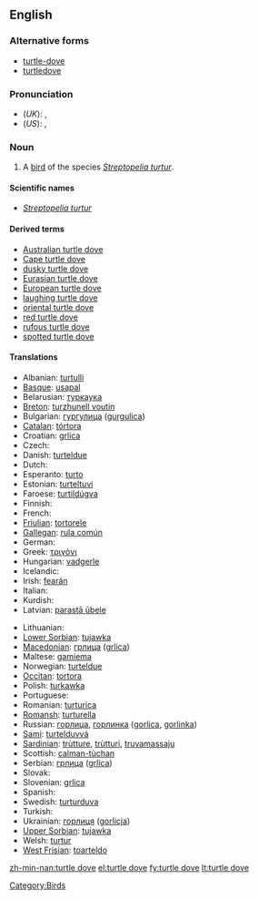 {{wikipedia}}
==English==

===Alternative forms===
* [[turtle-dove]]
* [[turtledove]]

===Pronunciation===
* (''UK''): {{IPA|/ˈtɜːtəldʌv/}}, {{SAMPA|/"t3:t@ldVv/}}
* (''US''): {{IPA|/ˈtɝtəldʌv/}}, {{SAMPA|/"t3`t@ldVv/}}

===Noun===
{{en-noun|sg=[[turtle]] [[dove]]}}

# A [[bird]] of the species ''[[Streptopelia turtur]]''.

====Scientific names====
* ''[[Streptopelia turtur]]''

====Derived terms====
* [[Australian turtle dove]]
* [[Cape turtle dove]]
* [[dusky turtle dove]]
* [[Eurasian turtle dove]]
* [[European turtle dove]]
* [[laughing turtle dove]]
* [[oriental turtle dove]]
* [[red turtle dove]]
* [[rufous turtle dove]]
* [[spotted turtle dove]]

====Translations====
{{trans-top|bird}}
* Albanian: [[turtulli]]
* [[Basque]]: [[usapal]]
* Belarusian: [[туркаука]]
* [[Breton]]: [[turzhunell voutin]]
* Bulgarian: [[гургулица]] ([[gurgulica]])
* [[Catalan]]: [[tórtora]]
* Croatian: [[grlica]]
* Czech: {{t-|cs|hrdlička|f}}
* Danish: [[turteldue]]
* Dutch: {{t+|nl|tortelduif|f}}
* Esperanto: [[turto]]
* Estonian: [[turteltuvi]]
* Faroese: [[turtildúgva]]
* Finnish: {{t-|fi|turturikyyhky}}
* French: {{t+|fr|tourterelle|f}}
* [[Friulian]]: [[tortorele]]
* [[Gallegan]]: [[rula común]]
* German: {{t+|de|Turteltaube|f}}
* Greek: [[τριγόνι]] '' ''
* Hungarian: [[vadgerle]]
* Icelandic: {{t+|is|turtildúfa}}
* Irish: [[fearán]]
* Italian: {{t+|it|tortora|f}}
* Kurdish: {{t+|ku|qumrî|f}}
* Latvian: [[parastā ūbele]]
{{trans-mid}}
* Lithuanian: {{t+|lt|purplelis|xs=Lithuanian}}
* [[Lower Sorbian]]: [[tujawka]]
* [[Macedonian]]: [[грлица]] ([[grlica]])
* Maltese: [[gamiema]]
* Norwegian: [[turteldue]]
* [[Occitan]]: [[tortora]]
* Polish: [[turkawka]] '' ''
* Portuguese: {{t+|pt|rola}}
* Romanian: [[turturica]]
* [[Romansh]]: [[turturella]]
* Russian: [[горлица]], [[горлинка]] ([[gorlica]], [[gorlinka]]) '' ''
* [[Sami]]: [[turtelduvvá]]
* [[Sardinian]]: [[trùtture]], [[trùtturi]], [[truvamassaju]]
* Scottish: [[calman-tùchan]]
* Serbian: [[грлица]] ([[grlica]])
* Slovak: {{t-|sk|hrdlička}}
* Slovenian: [[grlica]] {{f}}
* Spanish: {{t+|es|tórtola|f}}
* Swedish: [[turturduva]]
* Turkish: {{t+|tr|üveyik}}
* Ukrainian: [[горлиця]] ([[gorlicja]])
* [[Upper Sorbian]]: [[tujawka]]
* Welsh: [[turtur]]
* [[West Frisian]]: [[toarteldo]]
{{trans-bottom}}

[[Category:Birds]]

[[zh-min-nan:turtle dove]]
[[el:turtle dove]]
[[fy:turtle dove]]
[[lt:turtle dove]]